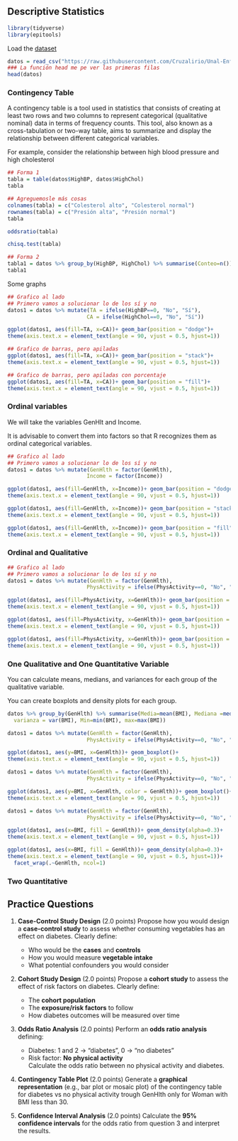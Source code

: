 ## Descriptive Statistics

```r
library(tidyverse)
library(epitools)
```

Load the [dataset](https://github.com/Cruzalirio/Unal-Enfermeria-/blob/main/Datos/diabetes_BRFSS2015.csv)
```r
datos = read_csv("https://raw.githubusercontent.com/Cruzalirio/Unal-Enfermeria-/main/Datos/diabetes_BRFSS2015.csv")
### La función head me pe ver las primeras filas
head(datos)
```

### Contingency Table

A contingency table is a tool used in statistics that consists of creating at least two rows and two columns to represent categorical (qualitative nominal) data in terms of frequency counts. This tool, also known as a cross-tabulation or two-way table, aims to summarize and display the relationship between different categorical variables.

For example, consider the relationship between high blood pressure and high cholesterol
```r
## Forma 1
tabla = table(datos$HighBP, datos$HighChol)
tabla

```

```r
## Agreguemosle más cosas
colnames(tabla) = c("Colesterol alto", "Colesterol normal")
rownames(tabla) = c("Presión alta", "Presión normal")
tabla
```
```r
oddsratio(tabla)
```

```r
chisq.test(tabla)
```


```r
## Forma 2
tabla1 = datos %>% group_by(HighBP, HighChol) %>% summarise(Conteo=n())
tabla1
```

Some graphs

```r
## Grafico al lado
## Primero vamos a solucionar lo de los sí y no
datos1 = datos %>% mutate(TA = ifelse(HighBP==0, "No", "Sí"),
                         CA = ifelse(HighChol==0, "No", "Sí"))

ggplot(datos1, aes(fill=TA, x=CA))+ geom_bar(position = "dodge")+
theme(axis.text.x = element_text(angle = 90, vjust = 0.5, hjust=1))
```


```r
## Grafico de barras, pero apiladas
ggplot(datos1, aes(fill=TA, x=CA))+ geom_bar(position = "stack")+
theme(axis.text.x = element_text(angle = 90, vjust = 0.5, hjust=1))
```


```r
## Grafico de barras, pero apiladas con porcentaje
ggplot(datos1, aes(fill=TA, x=CA))+ geom_bar(position = "fill")+
theme(axis.text.x = element_text(angle = 90, vjust = 0.5, hjust=1))
```

### Ordinal variables

We will take the variables GenHlt and Income.

It is advisable to convert them into factors so that R recognizes them as ordinal categorical variables.

```r
## Grafico al lado
## Primero vamos a solucionar lo de los sí y no
datos1 = datos %>% mutate(GenHlth = factor(GenHlth),
                         Income = factor(Income))

ggplot(datos1, aes(fill=GenHlth, x=Income))+ geom_bar(position = "dodge")+
theme(axis.text.x = element_text(angle = 90, vjust = 0.5, hjust=1))
```

```r
ggplot(datos1, aes(fill=GenHlth, x=Income))+ geom_bar(position = "stack")+
theme(axis.text.x = element_text(angle = 90, vjust = 0.5, hjust=1))
```

```r
ggplot(datos1, aes(fill=GenHlth, x=Income))+ geom_bar(position = "fill")+
theme(axis.text.x = element_text(angle = 90, vjust = 0.5, hjust=1))
```



### Ordinal and Qualitative

```r
## Grafico al lado
## Primero vamos a solucionar lo de los sí y no
datos1 = datos %>% mutate(GenHlth = factor(GenHlth),
                         PhysActivity = ifelse(PhysActivity==0, "No", "Sí"))

ggplot(datos1, aes(fill=PhysActivity, x=GenHlth))+ geom_bar(position = "dodge")+
theme(axis.text.x = element_text(angle = 90, vjust = 0.5, hjust=1))
```
```r
ggplot(datos1, aes(fill=PhysActivity, x=GenHlth))+ geom_bar(position = "stack")+
theme(axis.text.x = element_text(angle = 90, vjust = 0.5, hjust=1))
```

```r
ggplot(datos1, aes(fill=PhysActivity, x=GenHlth))+ geom_bar(position = "fill")+
theme(axis.text.x = element_text(angle = 90, vjust = 0.5, hjust=1))
```


### One Qualitative and One Quantitative Variable

You can calculate means, medians, and variances for each group of the qualitative variable.

You can create boxplots and density plots for each group.

```r
datos %>% group_by(GenHlth) %>% summarise(Media=mean(BMI), Mediana =median(BMI),
  varianza = var(BMI), Min=min(BMI), max=max(BMI))
```

```r
datos1 = datos %>% mutate(GenHlth = factor(GenHlth),
                         PhysActivity = ifelse(PhysActivity==0, "No", "Sí"))

ggplot(datos1, aes(y=BMI, x=GenHlth))+ geom_boxplot()+
theme(axis.text.x = element_text(angle = 90, vjust = 0.5, hjust=1))
```
```r
datos1 = datos %>% mutate(GenHlth = factor(GenHlth),
                         PhysActivity = ifelse(PhysActivity==0, "No", "Sí"))

ggplot(datos1, aes(y=BMI, x=GenHlth, color = GenHlth))+ geom_boxplot()+
theme(axis.text.x = element_text(angle = 90, vjust = 0.5, hjust=1))
```

```r
datos1 = datos %>% mutate(GenHlth = factor(GenHlth),
                         PhysActivity = ifelse(PhysActivity==0, "No", "Sí"))

ggplot(datos1, aes(x=BMI, fill = GenHlth))+ geom_density(alpha=0.3)+
theme(axis.text.x = element_text(angle = 90, vjust = 0.5, hjust=1))
```
```r
ggplot(datos1, aes(x=BMI, fill = GenHlth))+ geom_density(alpha=0.3)+
theme(axis.text.x = element_text(angle = 90, vjust = 0.5, hjust=1))+
  facet_wrap(.~GenHlth, ncol=1)
```

### Two Quantitative



## Practice Questions

1. **Case-Control Study Design**  (2.0 points)
   Propose how you would design a **case-control study** to assess whether consuming vegetables has an effect on diabetes. Clearly define:
   - Who would be the **cases** and **controls**  
   - How you would measure **vegetable intake**  
   - What potential confounders you would consider

2. **Cohort Study Design**  (2.0 points)
   Propose a **cohort study** to assess the effect of risk factors on diabetes. Clearly define:
   - The **cohort population**  
   - The **exposure/risk factors** to follow  
   - How diabetes outcomes will be measured over time  

3. **Odds Ratio Analysis**  (2.0 points)
   Perform an **odds ratio analysis** defining:  
   - Diabetes: 1 and 2 → “diabetes”, 0 → “no diabetes”  
   - Risk factor: **No physical activity**  
   Calculate the odds ratio between no physical activity and diabetes.

4. **Contingency Table Plot**  (2.0 points)
   Generate a **graphical representation** (e.g., bar plot or mosaic plot) of the contingency table for diabetes vs no physical activity trough GenHlth only for Woman with BMI less than 30.

5. **Confidence Interval Analysis** (2.0 points)
   Calculate the **95% confidence intervals** for the odds ratio from question 3 and interpret the results.